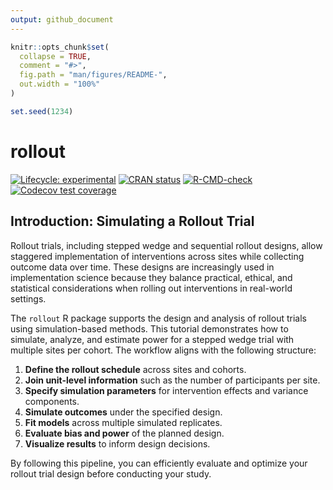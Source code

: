 ```yaml
---
output: github_document
---
```


<!-- README.md is generated from README.Rmd. Please edit that file -->

```r
knitr::opts_chunk$set(
  collapse = TRUE,
  comment = "#>",
  fig.path = "man/figures/README-",
  out.width = "100%"
)

set.seed(1234)
```

# rollout

<!-- badges: start -->
[![Lifecycle: experimental](https://img.shields.io/badge/lifecycle-experimental-orange.svg)](https://lifecycle.r-lib.org/articles/stages.html#experimental)
[![CRAN status](https://www.r-pkg.org/badges/version/rollout)](https://CRAN.R-project.org/package=rollout)
[![R-CMD-check](https://github.com/iancero/rollout/actions/workflows/R-CMD-check.yaml/badge.svg)](https://github.com/iancero/rollout/actions/workflows/R-CMD-check.yaml)
[![Codecov test coverage](https://codecov.io/gh/iancero/rollout/graph/badge.svg)](https://app.codecov.io/gh/iancero/rollout)
<!-- badges: end -->


## Introduction: Simulating a Rollout Trial

Rollout trials, including stepped wedge and sequential rollout designs, allow staggered implementation of interventions across sites while collecting outcome data over time. These designs are increasingly used in implementation science because they balance practical, ethical, and statistical considerations when rolling out interventions in real-world settings.

The `rollout` R package supports the design and analysis of rollout trials using simulation-based methods. This tutorial demonstrates how to simulate, analyze, and estimate power for a stepped wedge trial with multiple sites per cohort. The workflow aligns with the following structure:

1. **Define the rollout schedule** across sites and cohorts.
2. **Join unit-level information** such as the number of participants per site.
3. **Specify simulation parameters** for intervention effects and variance components.
4. **Simulate outcomes** under the specified design.
5. **Fit models** across multiple simulated replicates.
6. **Evaluate bias and power** of the planned design.
7. **Visualize results** to inform design decisions.

By following this pipeline, you can efficiently evaluate and optimize your rollout trial design before conducting your study.



